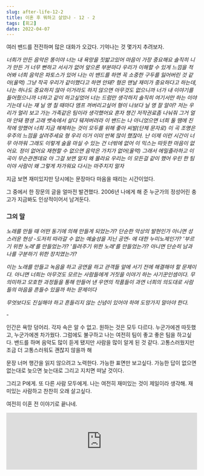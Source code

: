 ```yaml
---
slug: after-life-12-2
title: 이혼 후 뭐하고 살았나 - 12 - 2
tags: [회고]
date: 2022-04-07
---
```


여러 밴드를 전전하며 많은 대화가 오갔다. 기억나는 것 몇가지 추려보자.

_너희가 만든 음악은 똥이야_
_너는 내 욕망을 짓밟고있어_
_마음이 가장 중요해요_
_솔직히 니가 만든 거 너무 뻔하고 서사가 없어 앞으론 부분마다 우리가 이해할 수 있게 느낌을 적어봐_
_너희 음악은 파토스가 있어_
_나는 이 밴드를 하면 꼭 소중한 구두를 잃어버린 것 같아(울먹)_
_그냥 작곡 우리가 같이했다고 하면 안돼?_
_형은 맨날 재미가 중요하다고 하는데, 나는 하나도 중요하지 않아_
_이거라도 하지 않으면 아무것도 없으니까_
_너가 내 이야기를 들어줬으니까 너하고 같이 하고싶었어_
_너는 드럼만 생각하지_
_솔직히 여기서만 하는 이야기는데 나는 쟤 닐 영 칠 때마다 앰프 꺼버리고싶어_
_형이 나보다 닐 영 잘 알아?_
_저는 우리가 멀리 보고 가는 가족같은 팀이라 생각했어요_
_혼자 챙긴 저작권료좀 나눠줘_
_그거 얼마 안돼_
_평생 고래 뱃속에서 살다 뒈져버려라_
_이 밴드는 나 아니었으면 너희 둘 땜에 진작에 망했어_
_너희 지금 해체하는 것이 모두를 위해 좋아_
_씨발(단체 문자로)_
_이 곡 조명은 우주의 느낌을 살려주세요_
_형 우리 이거 이미 반복 많이 했잖아. 난 이제 이런 시간이 너무 아까워_
_그래도 이렇게 술을 마실 수 있는 건 너밖에 없어_
_이 믹스는 따듯한 마음이 없어요. 정이 없어요_
_재현할 수 없으면 음악은 가치가 없어(울먹)_
_그래서 에밀졸라하고 이 곡이 무슨관곈데요_
_아 그걸 보면 알지 왜 몰라요_
_우리는 이 모든걸 같이 했어 우린 한 팀이야_
_사람이 왜 그렇게 차가워요_
_다시는 마주치지 말자_

지금 보면 재미있지만 당시에는 문장마다 마음을 때리는 시간이었다.

그 중에서 한 장문의 글을 얼마전 발견했다. 2006년 나에게 해 준 누군가의 정성어린 충고가 지금봐도 인상적이어서 남겨둔다.

### 그의 말

_노래를 만들 때 어떤 동기에 의해 만들게 되었는가?_
_단순한 악상의 발현인가 아니면 성스러운 현상 -도저히 따라갈 수 없는 예술성을 지닌 공연- 에 대한 누미노제인가?_
_'부르기 위한 노래'를 만들었는가?_
_'들려주기 위한 노래'를 만들었는가? 아니면 단순히 남과 나를 구분하기 위한 장치였는가?_

_이는 노래를 만들고 녹음을 하고 공연을 하고 관객들 앞에 서기 전에 해결해야 할 문제이다._
_아니면 너희는 아무것도 모르는 사람들에게 거짓을 이야기 하는 사기꾼인셈이다._
_무의미하고 모호한 과정들을 통해 만들어 낸 우연의 작품들이 과연 너희의 의도대로 사람들의 마음을 흔들수 있을까 하는 문제이다_

_무엇보다도 진실해야 하고 흔들리지 않는 신념이 있어야 하며 도망가지 말아야 한다._

\-

인간은 욕망 덩어리. 각자 속은 알 수 없고. 원하는 것은 모두 다르다.
누군가에겐 따듯했고, 누군가에겐 차가웠다.
그럼에도 불구하고 나는 여전히 팀이 좋고 좋은 팀을 하고싶다.
밴드를 하며 음악도 많이 듣게 됐지만 사람을 많이 알게 된 것 같다.
고통스러웠지만 조금 더 고통스러워도 괜찮지 않을까 해

문장 너머 행간을 읽지 않으려고 노력한다.
가능한 표면만 보고싶다. 가능한
답이 없으면 없는대로 늦으면 늦는대로 그리고 지치면 떠날 것이다.

그리고 P에게. 또 다른 사람 모두에게.
나는 여전히 재미있는 것이 제일이라 생각해.
재미있는 사람하고 찬찬히 오래 살고싶다.

여전히 이혼 전 이야기로 끝나네.

<iframe
  width="100%"
  src="https://www.youtube.com/embed/sJRPPUr1yic"
  title="YouTube video player"
  frameborder="0"
  allow="accelerometer; autoplay; clipboard-write; encrypted-media; gyroscope; picture-in-picture"
  allowfullscreen
></iframe>
